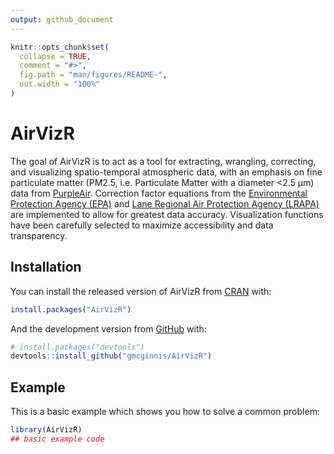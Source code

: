 ```yaml
---
output: github_document
---
```


<!-- README.md is generated from README.Rmd. Please edit that file -->

```r
knitr::opts_chunk$set(
  collapse = TRUE,
  comment = "#>",
  fig.path = "man/figures/README-",
  out.width = "100%"
)
```

# AirVizR

<!-- badges: start -->
<!-- badges: end -->

The goal of AirVizR is to act as a tool for extracting, wrangling, correcting, and visualizing spatio-temporal atmospheric data, with an emphasis on fine particulate matter (PM2.5, i.e. Particulate Matter with a diameter <2.5 µm) data from [PurpleAir](https://www.purpleair.com/).
Correction factor equations from the [Environmental Protection Agency (EPA)](https://www.epa.gov/) and [Lane Regional Air Protection Agency (LRAPA)](https://www.lrapa.org/) are implemented to allow for greatest data accuracy.
Visualization functions have been carefully selected to maximize accessibility and data transparency.

## Installation

You can install the released version of AirVizR from [CRAN](https://CRAN.R-project.org) with:

``` r
install.packages("AirVizR")
```

And the development version from [GitHub](https://github.com/) with:

``` r
# install.packages("devtools")
devtools::install_github("gmcginnis/AirVizR")
```
## Example

This is a basic example which shows you how to solve a common problem:

```r
library(AirVizR)
## basic example code
```

